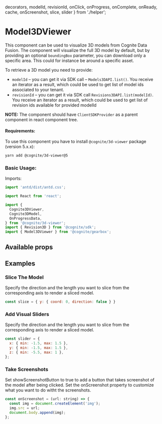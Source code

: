   decorators,
  modelId,
  revisionId,
  onClick,
  onProgress,
  onComplete,
  onReady,
  cache,
  onScreenshot,
  slice,
  slider
} from './helper';

<Meta title="Others|Model3DViewer" decorators={decorators} />

# Model3DViewer

This component can be used to visualize 3D models from Cognite Data Fusion.
The component will visualize the full 3D model by default, but by providing an optional `boundingBox` parameter, you can download only a specific area. This could for instance be around a specific asset.

To retrieve a 3D model you need to provide:

- `modelId` – you can get it via SDK call – `Models3DAPI.list()`. You receive an iterator as a result, which could be used to get list of model ids associated to your tenant. 
- `revisionId` – you can get it via SDK call `Revisions3DAPI.list(modelId)`. You receive an iterator as a result, which could be used to get list of revision ids available for provided modelId

**NOTE:** The component should have `ClientSDKProvider` as a parent component in react component tree.

#### Requirements:

To use this component you have to install `@cognite/3d-viewer` package (version 5.x.x):

```bash
yarn add @cognite/3d-viewer@5
```

### Basic Usage:

Imports:

```jsx
import 'antd/dist/antd.css';

import React from 'react';

import {
  Cognite3DViewer,
  Cognite3DModel,
  OnProgressData,
} from '@cognite/3d-viewer';
import { Revision3D } from '@cognite/sdk';
import { Model3DViewer } from '@cognite/gearbox';

```

<Preview>
  <Story name="Basic Usage">
    <Model3DViewer
      modelId={modelId}
      revisionId={revisionId}
      onClick={onClick}
      onProgress={onProgress}
      onComplete={onComplete}
      onReady={onReady}
      cache={cache}
    />
  </Story>
</Preview>

## Available props

<Props of={Model3DViewer} />

## Examples

### Slice The Model

Specify the direction and the length you want to slice from the corresponding axis to render
a sliced model.

```jsx
const slice = { y: { coord: 0, direction: false } }
```

<Preview>
  <Story name="Slice The Model">
    <Model3DViewer
      modelId={modelId}
      revisionId={revisionId}
      slice={slice}
    />
  </Story>
</Preview>


### Add Visual Sliders

Specify the direction and the length you want to slice from the corresponding axis to render
a sliced model.

```jsx
const slider = {
  x: { min: -1.5, max: 1.5 },
  y: { min: -1.5, max: 1.5 },
  z: { min: -5.5, max: 1 },
};
```

<Preview>
  <Story name="Add Visual Sliders">
    <Model3DViewer
      modelId={modelId}
      revisionId={revisionId}
      slider={slider}
    />
  </Story>
</Preview>

### Take Screenshots

Set showScreenshotButton to true to add a button that takes screenshot of the model after being clicked.
Set the onScreenshot property to customize what you want to do witht the screenshots.

```jsx
const onScreenshot = (url: string) => {
  const img = document.createElement('img');
  img.src = url;
  document.body.append(img);
};
```

<Preview>
  <Story name="Take Screenshots">
    <Model3DViewer
      modelId={modelId}
      revisionId={revisionId}
      showScreenshotButton={true}
      onScreenshot={onScreenshot}
    />
  </Story>
</Preview>
